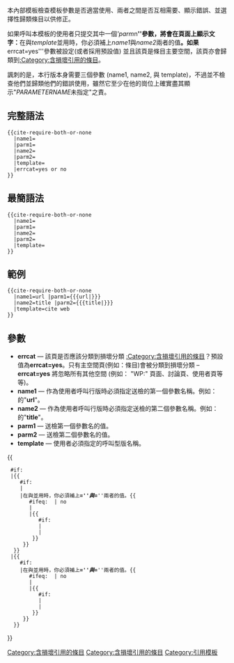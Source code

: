 <noinclude>
本內部模板檢查模板參數是否適當使用、兩者之間是否互相需要、顯示錯誤、並選擇性歸類條目以供修正。

如果呼叫本模板的使用者只提交其中一個'''parm''n'''''參數，將會在頁面上顯示文字：'''在與''template''並用時，你必須補上''name1''與''name2''兩者的值'''。如果'''errcat=yes'''參數被設定(或者採用預設值) 並且該頁是條目主要空間，該頁亦會歸類到[[:Category:含損壞引用的條目]]。

諷刺的是，本行版本身需要三個參數 (name1, name2, 與 template)，不過並不檢查他們並歸類他們的錯誤使用，雖然它至少在他的崗位上確實盡其顯示"''PARAMETERNAME''未指定"之責。

==完整語法==
<pre>
{{cite-require-both-or-none
  |name1=
  |parm1=
  |name2=
  |parm2=
  |template=
  |errcat=yes or no
}}
</pre>

==最簡語法==
<pre>
{{cite-require-both-or-none
  |name1=
  |parm1=
  |name2=
  |parm2=
  |template=
}}
</pre>

==範例==
<pre>
{{cite-require-both-or-none
  |name1=url |parm1={{{url|}}}
  |name2=title |parm2={{{title|}}}
  |template=cite web
}}
</pre>

==參數==
*'''errcat''' &mdash; 該頁是否應該分類到損壞分類 [[:Category:含損壞引用的條目]]？預設值為'''errcat=yes'''。只有主空間頁(例如：條目)會被分類到損壞分類 &ndash; '''errcat=yes''' 將忽略所有其他空間 (例如： "WP:" 頁面、討論頁、使用者頁等等)。
*'''name1''' &mdash; 作為使用者呼叫行版時必須指定送檢的第一個參數名稱。例如：{{tl|cite web}}的"'''url'''"。
*'''name2''' &mdash; 作為使用者呼叫行版時必須指定送檢的第二個參數名稱。例如：{{tl|cite web}}的"'''title'''"。
*'''parm1''' &mdash; 送檢第一個參數名的值。
*'''parm2''' &mdash; 送檢第二個參數名的值。
*'''template''' &mdash; 使用者必須指定的呼叫型版名稱。

</noinclude><includeonly>{{
  #if: {{{parm1|}}}
  |{{
     #if: {{{parm2|}}}
     |
     |在與'''{{{template|TEMPLATE未指定}}}'''並用時，你必須補上'''''{{{name1|NAME1未指定}}}='''''與'''''{{{name2|NAME2未指定}}}='''''兩者的值。{{
        #ifeq: {{{errcat|}}} | no
        |
        |{{
           #if: {{NAMESPACE}}
           |
           |[[Category:含損壞引用的條目]]
         }}
      }}
   }}
  |{{
     #if: {{{parm2|}}}
     |在與'''{{{template|TEMPLATE未指定}}}'''並用時，你必須補上'''''{{{name1|NAME1未指定}}}='''''與'''''{{{name2|NAME2未指定}}}='''''兩者的值。{{
        #ifeq: {{{errcat|}}} | no
        |
        |{{
           #if: {{NAMESPACE}}
           |
           |[[Category:含損壞引用的條目]]
         }}
      }}
   }}
}}</includeonly><noinclude>
{{DEFAULTSORT:{{PAGENAME}}}}
[[Category:引用模板]]
</noinclude>